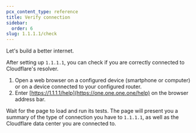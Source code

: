 ```yaml
---
pcx_content_type: reference
title: Verify connection
sidebar:
  order: 6
slug: 1.1.1.1/check
---
```


Let's build a better internet.

After setting up `1.1.1.1`, you can check if you are correctly connected to Cloudflare's resolver.

1. Open a web browser on a configured device (smartphone or computer) or on a device connected to your configured router.
2. Enter [https://1.1.1.1/help](https://one.one.one.one/help) on the browser address bar.

Wait for the page to load and run its tests. The page will present you a summary of the type of connection you have to `1.1.1.1`, as well as the Cloudflare data center you are connected to.
